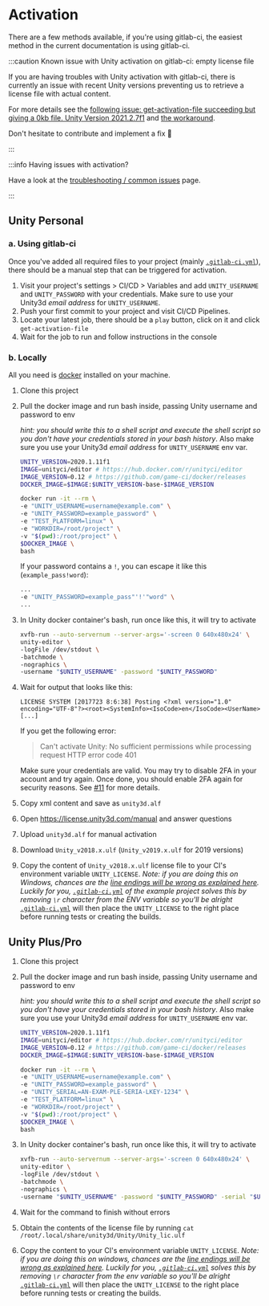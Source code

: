 # Activation

There are a few methods available, if you're using gitlab-ci, the easiest method in the current
documentation is using gitlab-ci.

:::caution Known issue with Unity activation on gitlab-ci: empty license file

If you are having troubles with Unity activation with gitlab-ci, there is currently an issue with
recent Unity versions preventing us to retrieve a license file with actual content.

For more details see the
[following issue: get-activation-file succeeding but giving a 0kb file. Unity Version 2021.2.7f1](https://gitlab.com/game-ci/unity3d-gitlab-ci-example/-/issues/171)
and
[the workaround](https://gitlab.com/game-ci/unity3d-gitlab-ci-example/-/issues/171#note_974622879).

Don't hesitate to contribute and implement a fix 💝

:::

:::info Having issues with activation?

Have a look at the [troubleshooting / common issues][common-issues] page.

:::

## Unity Personal

### a. Using gitlab-ci

Once you've added all required files to your project (mainly
[`.gitlab-ci.yml`](https://gitlab.com/game-ci/unity3d-gitlab-ci-example/-/blob/main/.gitlab-ci.yml)),
there should be a manual step that can be triggered for activation.

1. Visit your project's settings > CI/CD > Variables and add `UNITY_USERNAME` and `UNITY_PASSWORD`
   with your credentials. Make sure to use your Unity3d _email address_ for `UNITY_USERNAME`.
1. Push your first commit to your project and visit CI/CD Pipelines.
1. Locate your latest job, there should be a `play` button, click on it and click
   `get-activation-file`
1. Wait for the job to run and follow instructions in the console

### b. Locally

All you need is [docker](https://www.docker.com/) installed on your machine.

1. Clone this project
2. Pull the docker image and run bash inside, passing Unity username and password to env

   _hint: you should write this to a shell script and execute the shell script so you don't have
   your credentials stored in your bash history_. Also make sure you use your Unity3d _email
   address_ for `UNITY_USERNAME` env var.

   ```bash
   UNITY_VERSION=2020.1.11f1
   IMAGE=unityci/editor # https://hub.docker.com/r/unityci/editor
   IMAGE_VERSION=0.12 # https://github.com/game-ci/docker/releases
   DOCKER_IMAGE=$IMAGE:$UNITY_VERSION-base-$IMAGE_VERSION

   docker run -it --rm \
   -e "UNITY_USERNAME=username@example.com" \
   -e "UNITY_PASSWORD=example_password" \
   -e "TEST_PLATFORM=linux" \
   -e "WORKDIR=/root/project" \
   -v "$(pwd):/root/project" \
   $DOCKER_IMAGE \
   bash
   ```

   If your password contains a `!`, you can escape it like this (`example_pass!word`):

   ```bash
   ...
   -e "UNITY_PASSWORD=example_pass"'!'"word" \
   ...
   ```

3. In Unity docker container's bash, run once like this, it will try to activate

   ```bash
   xvfb-run --auto-servernum --server-args='-screen 0 640x480x24' \
   unity-editor \
   -logFile /dev/stdout \
   -batchmode \
   -nographics \
   -username "$UNITY_USERNAME" -password "$UNITY_PASSWORD"
   ```

4. Wait for output that looks like this:

   ```
   LICENSE SYSTEM [2017723 8:6:38] Posting <?xml version="1.0" encoding="UTF-8"?><root><SystemInfo><IsoCode>en</IsoCode><UserName>[...]
   ```

   If you get the following error:

   > Can't activate Unity: No sufficient permissions while processing request HTTP error code 401

   Make sure your credentials are valid. You may try to disable 2FA in your account and try again.
   Once done, you should enable 2FA again for security reasons. See
   [#11](https://gitlab.com/game-ci/unity3d-gitlab-ci-example/issues/11) for more details.

5. Copy xml content and save as `unity3d.alf`
6. Open https://license.unity3d.com/manual and answer questions
7. Upload `unity3d.alf` for manual activation
8. Download `Unity_v2018.x.ulf` (`Unity_v2019.x.ulf` for 2019 versions)
9. Copy the content of `Unity_v2018.x.ulf` license file to your CI's environment variable
   `UNITY_LICENSE`. _Note: if you are doing this on Windows, chances are the
   [line endings will be wrong as explained here](https://gitlab.com/game-ci/unity3d-gitlab-ci-example/issues/5#note_95831816).
   Luckily for you,
   [`.gitlab-ci.yml`](https://github.com/game-ci/unity3d-ci-example/blob/main/.gitlab-ci.yml) of the
   example project solves this by removing `\r` character from the ENV variable so you'll be
   alright_
   [`.gitlab-ci.yml`](https://gitlab.com/game-ci/unity3d-gitlab-ci-example/-/blob/main/.gitlab-ci.yml)
   will then place the `UNITY_LICENSE` to the right place before running tests or creating the
   builds.

## Unity Plus/Pro

1. Clone this project
2. Pull the docker image and run bash inside, passing Unity username and password to env

   _hint: you should write this to a shell script and execute the shell script so you don't have
   your credentials stored in your bash history_. Also make sure you use your Unity3d _email
   address_ for `UNITY_USERNAME` env var.

   ```bash
   UNITY_VERSION=2020.1.11f1
   IMAGE=unityci/editor # https://hub.docker.com/r/unityci/editor
   IMAGE_VERSION=0.12 # https://github.com/game-ci/docker/releases
   DOCKER_IMAGE=$IMAGE:$UNITY_VERSION-base-$IMAGE_VERSION

   docker run -it --rm \
   -e "UNITY_USERNAME=username@example.com" \
   -e "UNITY_PASSWORD=example_password" \
   -e "UNITY_SERIAL=AN-EXAM-PLE-SERIA-LKEY-1234" \
   -e "TEST_PLATFORM=linux" \
   -e "WORKDIR=/root/project" \
   -v "$(pwd):/root/project" \
   $DOCKER_IMAGE \
   bash
   ```

3. In Unity docker container's bash, run once like this, it will try to activate

   ```bash
   xvfb-run --auto-servernum --server-args='-screen 0 640x480x24' \
   unity-editor \
   -logFile /dev/stdout \
   -batchmode \
   -nographics \
   -username "$UNITY_USERNAME" -password "$UNITY_PASSWORD" -serial "$UNITY_SERIAL"
   ```

4. Wait for the command to finish without errors
5. Obtain the contents of the license file by running
   `cat /root/.local/share/unity3d/Unity/Unity_lic.ulf`
6. Copy the content to your CI's environment variable `UNITY_LICENSE`. _Note: if you are doing this
   on windows, chances are the
   [line endings will be wrong as explained here](https://gitlab.com/game-ci/unity3d-gitlab-ci-example/issues/5#note_95831816).
   Luckily for you,
   [`.gitlab-ci.yml`](https://gitlab.com/game-ci/unity3d-gitlab-ci-example/-/blob/main/.gitlab-ci.yml)
   solves this by removing `\r` character from the env variable so you'll be alright_
   [`.gitlab-ci.yml`](https://gitlab.com/game-ci/unity3d-gitlab-ci-example/-/blob/main/.gitlab-ci.yml)
   will then place the `UNITY_LICENSE` to the right place before running tests or creating the
   builds.

[common-issues]: /docs/troubleshooting/common-issues
